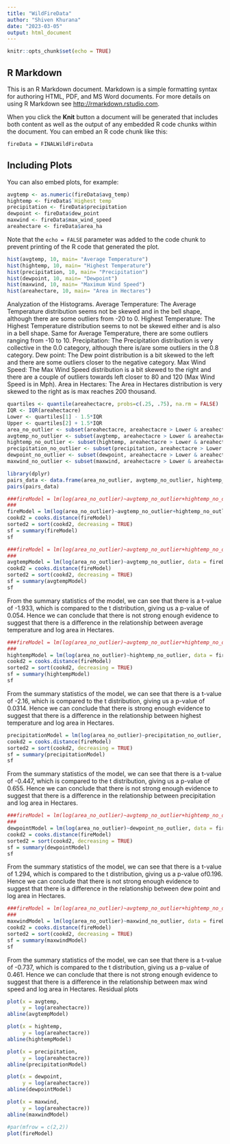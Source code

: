 ```yaml
---
title: "WildFireData"
author: "Shiven Khurana"
date: "2023-03-05"
output: html_document
---
```


```r
knitr::opts_chunk$set(echo = TRUE)
```

## R Markdown

This is an R Markdown document. Markdown is a simple formatting syntax for authoring HTML, PDF, and MS Word documents. For more details on using R Markdown see <http://rmarkdown.rstudio.com>.

When you click the **Knit** button a document will be generated that includes both content as well as the output of any embedded R code chunks within the document. You can embed an R code chunk like this:

```r
fireData = FINALWildFireData
```


## Including Plots

You can also embed plots, for example:

```r
avgtemp <- as.numeric(fireData$avg_temp)
hightemp <- fireData$`Highest temp`
precipitation <- fireData$precipitation
dewpoint <- fireData$dew_point
maxwind <- fireData$max_wind_speed
areahectare <- fireData$area_ha
```

Note that the `echo = FALSE` parameter was added to the code chunk to prevent printing of the R code that generated the plot.
```r
hist(avgtemp, 10, main= "Average Temperature")
hist(hightemp, 10, main= "Highest Temperature")
hist(precipitation, 10, main= "Precipitation")
hist(dewpoint, 10, main= "Dewpoint")
hist(maxwind, 10, main= "Maximum Wind Speed")
hist(areahectare, 10, main= "Area in Hectares")
```
Analyzation of the Histograms.
Average Temperature: The Average Temperature distribution seems not be skewed and in the bell shape, although there are some outliers from -20 to 0. Highest Temperature: The Highest Temperature distribution seems to not be skewed either and is also in a bell shape. Same for Average Temperature, there are some outliers ranging from -10 to 10. Precipitation: The Precipitation distribution is very collective in the 0.0 category, although there is/are some outliers in the 0.8 category. Dew point: The Dew point distribution is a bit skewed to the left and there are some outliers closer to the negative category. Max Wind Speed: The Max Wind Speed distribution is a bit skewed to the right and there are a couple of outliers towards left closer to 80 and 120 (Max Wind Speed is in Mph). Area in Hectares: The Area in Hectares distribution is very skewed to the right as is max reaches 200 thousand.

```r
quartiles <- quantile(areahectacre, probs=c(.25, .75), na.rm = FALSE)
IQR <- IQR(areahectacre)
Lower <- quartiles[1] - 1.5*IQR
Upper <- quartiles[2] + 1.5*IQR 
area_no_outlier <- subset(areahectacre, areahectacre > Lower & areahectacre < Upper)
avgtemp_no_outlier <- subset(avgtemp, areahectacre > Lower & areahectacre < Upper)
hightemp_no_outlier <- subset(hightemp, areahectacre > Lower & areahectacre < Upper)
precipitation_no_outlier <- subset(precipitation, areahectacre > Lower & areahectacre < Upper)
dewpoint_no_outlier <- subset(dewpoint, areahectacre > Lower & areahectacre < Upper)
maxwind_no_outlier <- subset(maxwind, areahectacre > Lower & areahectacre < Upper)
```

```r
library(dplyr)
pairs_data <- data.frame(area_no_outlier, avgtemp_no_outlier, hightemp_no_outlier, precipitation_no_outlier, dewpoint_no_outlier, maxwind_no_outlier)
pairs(pairs_data)
```

```r
###fireModel = lm(log(area_no_outlier)~avgtemp_no_outlier+hightemp_no_outlier+precipitation_no_outlier+ dewpoint_no_outlier+maxwind_no_outlier, data = fireData)
###
fireModel = lm(log(area_no_outlier)~avgtemp_no_outlier+hightemp_no_outlier+dewpoint_no_outlier+maxwind_no_outlier + avgtemp_no_outlier:hightemp_no_outlier+ avgtemp_no_outlier:maxwind_no_outlier, data = fireData)
cookd2 = cooks.distance(fireModel)
sorted2 = sort(cookd2, decreasing = TRUE)
sf = summary(fireModel)
sf
```

```r
###fireModel = lm(log(area_no_outlier)~avgtemp_no_outlier+hightemp_no_outlier+precipitation_no_outlier+ dewpoint_no_outlier+maxwind_no_outlier, data = fireData)
###
avgtempModel = lm(log(area_no_outlier)~avgtemp_no_outlier, data = fireData)
cookd2 = cooks.distance(fireModel)
sorted2 = sort(cookd2, decreasing = TRUE)
sf = summary(avgtempModel)
sf
```
From the summary statistics of the model, we can see that there is a t-value of -1.933, which
is compared to the t distribution, giving us a p-value of
0.054. Hence we can conclude that there is not strong enough evidence to suggest that
there is a difference in the relationship between average temperature and log area in Hectares.
```r
###fireModel = lm(log(area_no_outlier)~avgtemp_no_outlier+hightemp_no_outlier+precipitation_no_outlier+ dewpoint_no_outlier+maxwind_no_outlier, data = fireData)
###
hightempModel = lm(log(area_no_outlier)~hightemp_no_outlier, data = fireData)
cookd2 = cooks.distance(fireModel)
sorted2 = sort(cookd2, decreasing = TRUE)
sf = summary(hightempModel)
sf
```
From the summary statistics of the model, we can see that there is a t-value of -2.16, which
is compared to the t distribution, giving us a p-value of
0.0314. Hence we can conclude that there is strong enough evidence to suggest that
there is a difference in the relationship between highest temperature and log area in Hectares.
```r
precipitationModel = lm(log(area_no_outlier)~precipitation_no_outlier, data = fireData)
cookd2 = cooks.distance(fireModel)
sorted2 = sort(cookd2, decreasing = TRUE)
sf = summary(precipitationModel)
sf
```
From the summary statistics of the model, we can see that there is a t-value of -0.447, which
is compared to the t distribution, giving us a p-value of
0.655. Hence we can conclude that there is not strong enough evidence to suggest that
there is a difference in the relationship between precipitation and log area in Hectares.
```r
###fireModel = lm(log(area_no_outlier)~avgtemp_no_outlier+hightemp_no_outlier+precipitation_no_outlier+ dewpoint_no_outlier+maxwind_no_outlier, data = fireData)
###
dewpointModel = lm(log(area_no_outlier)~dewpoint_no_outlier, data = fireData)
cookd2 = cooks.distance(fireModel)
sorted2 = sort(cookd2, decreasing = TRUE)
sf = summary(dewpointModel)
sf
```
From the summary statistics of the model, we can see that there is a t-value of 1.294, which
is compared to the t distribution, giving us a p-value of0.196. Hence we can conclude that there is not strong enough evidence to suggest that there is a difference in the relationship between dew point and log area in Hectares.
```r
###fireModel = lm(log(area_no_outlier)~avgtemp_no_outlier+hightemp_no_outlier+precipitation_no_outlier+ dewpoint_no_outlier+maxwind_no_outlier, data = fireData)
###
maxwindModel = lm(log(area_no_outlier)~maxwind_no_outlier, data = fireData)
cookd2 = cooks.distance(fireModel)
sorted2 = sort(cookd2, decreasing = TRUE)
sf = summary(maxwindModel)
sf
```
From the summary statistics of the model, we can see that there is a t-value of -0.737, which
is compared to the t distribution, giving us a p-value of 0.461. Hence we can conclude that there is not strong enough evidence to suggest that there is a difference in the relationship between max wind speed and log area in Hectares.
Residual plots
```r
plot(x = avgtemp,
     y = log(areahectacre))
abline(avgtempModel)
```
```r
plot(x = hightemp,
     y = log(areahectacre))
abline(hightempModel)
```
```r
plot(x = precipitation,
     y = log(areahectacre))
abline(precipitationModel)
```
```r
plot(x = dewpoint, 
     y = log(areahectacre))
abline(dewpointModel)
```
```r
plot(x = maxwind,
     y = log(areahectacre))
abline(maxwindModel)
```
```r
#par(mfrow = c(2,2))
plot(fireModel)
```
